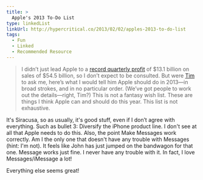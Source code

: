 ```yaml
---
title: >
  Apple's 2013 To-Do List
type: linkedList
linkUrl: http://hypercritical.co/2013/02/02/apples-2013-to-do-list
tags:
  - Fun
  - Linked
  - Recommended Resource
---
```


> I didn’t just lead Apple to a [record quarterly profit](http://www.macworld.com/article/2026112/iphone-ipad-sales-up-macs-fall-as-apple-sees-record-sales.html) of $13.1 billion on sales of $54.5 billion, so I don’t expect to be consulted. But were [Tim](http://www.apple.com/pr/bios/tim-cook.html) to ask me, here’s what I would tell him Apple should do in 2013—in broad strokes, and in no particular order. (We’ve got people to work out the details—right, Tim?) This is not a fantasy wish list. These are things I think Apple can and should do this year. This list is not exhaustive.

It's Siracusa, so as usually, it's good stuff, even if I don’t agree with everything. Such as bullet 3: Diversify the iPhone product line. I don't see at all that Apple needs to do this. Also, the point Make Messages work correctly. Am I the only one that doesn't have any trouble with Messages (hint: I'm not). It feels like John has just jumped on the bandwagon for that one. Message works just fine. I never have any trouble with it. In fact, I love Messages/iMessage a lot!

Everything else seems great!
